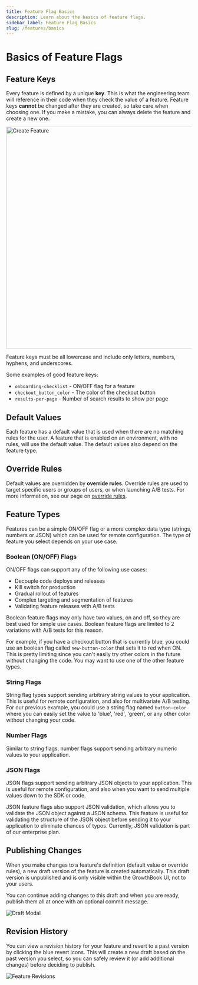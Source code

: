 ```yaml
---
title: Feature Flag Basics
description: Learn about the basics of feature flags.
sidebar_label: Feature Flag Basics
slug: /features/basics
---
```


# Basics of Feature Flags

## Feature Keys

Every feature is defined by a unique **key**. This is what the engineering team will reference in their code when they
check the value of a feature. Feature keys **cannot** be changed after they are created, so take care when choosing one.
If you make a mistake, you can always delete the feature and create a new one.

<img src="/images/features/feature-create-feature-1.png" alt="Create Feature" width="600" />

Feature keys must be all lowercase and include only letters, numbers, hyphens, and underscores.

Some examples of good feature keys:

- `onboarding-checklist` - ON/OFF flag for a feature
- `checkout_button_color` - The color of the checkout button
- `results-per-page` - Number of search results to show per page

## Default Values

Each feature has a default value that is used when there are no matching rules for the user. A feature that is enabled
on an environment, with no rules, will use the default value. The default values also depend on the feature type.

## Override Rules

Default values are overridden by **override rules**. Override rules are used to target specific users or groups of users,
or when launching A/B tests. For more information, see our page on [override rules](/features/rules).

## Feature Types

Features can be a simple ON/OFF flag or a more complex data type (strings, numbers or JSON) which can be used for remote
configuration. The type of feature you select depends on your use case.

### Boolean (ON/OFF) Flags

ON/OFF flags can support any of the following use cases:

- Decouple code deploys and releases
- Kill switch for production
- Gradual rollout of features
- Complex targeting and segmentation of features
- Validating feature releases with A/B tests

Boolean feature flags may only have two values, on and off, so they are best used for simple use cases. Boolean feature
flags are limited to 2 variations with A/B tests for this reason.

For example, if you have a checkout button that is currently blue, you could use an boolean flag called `new-button-color`
that sets it to red when ON. This is pretty limiting since you can't easily try other colors in the future without
changing the code. You may want to use one of the other feature types.

### String Flags

String flag types support sending arbitrary string values to your application. This is useful for remote configuration,
and also for multivariate A/B testing. For our previous example, you could use a string flag named `button-color` where
you can easily set the value to 'blue', 'red', 'green', or any other color without changing your code.

### Number Flags

Similar to string flags, number flags support sending arbitrary numeric values to your application.

### JSON Flags

JSON flags support sending arbitrary JSON objects to your application. This is useful for remote configuration, and also
when you want to send multiple values down to the SDK or code.

JSON feature flags also support JSON validation, which allows you to validate the JSON object against a JSON schema. This
feature is useful for validating the structure of the JSON object before sending it to your application to eliminate
chances of typos. Currently, JSON validation is part of our enterprise plan.

## Publishing Changes

When you make changes to a feature's definition (default value or override rules), a new draft version of the feature is created automatically. This draft version is unpublished and is only visible within the GrowthBook UI, not to your users.

You can continue adding changes to this draft and when you are ready, publish them all at once with an optional commit message.

![Draft Modal](/images/features/feature-publishing.png)

## Revision History

You can view a revision history for your feature and revert to a past version by clicking the blue revert icons. This will create a new draft based on the past version you select, so you can safely review it (or add additional changes) before deciding to publish.

![Feature Revisions](/images/feature-revisions.png)
